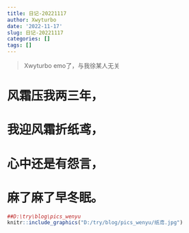 ```yaml
---
title: 日记-20221117
author: Xwyturbo
date: '2022-11-17'
slug: 日记-20221117
categories: []
tags: []
---
```




> Xwyturbo emo了，与我徐某人无关

#  风霜压我两三年，


#  我迎风霜折纸鸢，


#  心中还是有怨言，


#  麻了麻了早冬眠。


```r
##D:\try\blog\pics_wenyu
knitr::include_graphics("D:/try/blog/pics_wenyu/纸鸢.jpg")
```

